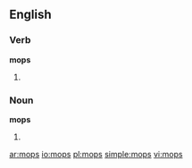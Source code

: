 ==English==
===Verb===
'''mops'''
# {{third-person singular of|[[mop]]}}

===Noun===
'''mops'''
# {{plural of|[[mop]]}}

[[ar:mops]]
[[io:mops]]
[[pl:mops]]
[[simple:mops]]
[[vi:mops]]